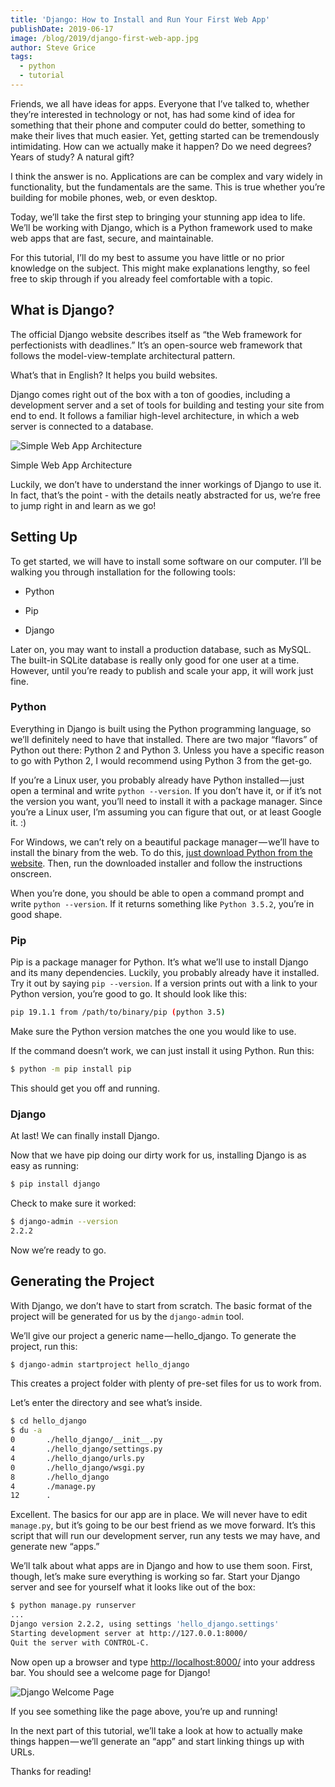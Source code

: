 ---
title: 'Django: How to Install and Run Your First Web App'
publishDate: 2019-06-17
image: /blog/2019/django-first-web-app.jpg
author: Steve Grice
tags:
  - python
  - tutorial
---

Friends, we all have ideas for apps. Everyone that I’ve talked to, whether they’re interested in technology or not, has had some kind of idea for something that their phone and computer could do better, something to make their lives that much easier. Yet, getting started can be tremendously intimidating. How can we actually make it happen? Do we need degrees? Years of study? A natural gift?

I think the answer is no. Applications are can be complex and vary widely in functionality, but the fundamentals are the same. This is true whether you’re building for mobile phones, web, or even desktop.

Today, we’ll take the first step to bringing your stunning app idea to life. We’ll be working with Django, which is a Python framework used to make web apps that are fast, secure, and maintainable.

For this tutorial, I’ll do my best to assume you have little or no prior knowledge on the subject. This might make explanations lengthy, so feel free to skip through if you already feel comfortable with a topic.

## What is Django?

The official Django website describes itself as “the Web framework for perfectionists with deadlines.” It’s an open-source web framework that follows the model-view-template architectural pattern.

What’s that in English? It helps you build websites.

Django comes right out of the box with a ton of goodies, including a development server and a set of tools for building and testing your site from end to end. It follows a familiar high-level architecture, in which a web server is connected to a database.

![Simple Web App Architecture](./server_diagram.png)
<figcaption>Simple Web App Architecture</figcaption>

Luckily, we don’t have to understand the inner workings of Django to use it. In fact, that’s the point - with the details neatly abstracted for us, we’re free to jump right in and learn as we go!

## Setting Up

To get started, we will have to install some software on our computer. I’ll be walking you through installation for the following tools:

* Python

* Pip

* Django

Later on, you may want to install a production database, such as MySQL. The built-in SQLite database is really only good for one user at a time. However, until you’re ready to publish and scale your app, it will work just fine.

### Python

Everything in Django is built using the Python programming language, so we’ll definitely need to have that installed. There are two major “flavors” of Python out there: Python 2 and Python 3. Unless you have a specific reason to go with Python 2, I would recommend using Python 3 from the get-go.

If you’re a Linux user, you probably already have Python installed — just open a terminal and write `python --version`. If you don’t have it, or if it’s not the version you want, you’ll need to install it with a package manager. Since you’re a Linux user, I’m assuming you can figure that out, or at least Google it. :)

For Windows, we can’t rely on a beautiful package manager — we’ll have to install the binary from the web. To do this, [just download Python from the website](https://www.python.org/downloads). Then, run the downloaded installer and follow the instructions onscreen.

When you’re done, you should be able to open a command prompt and write `python --version`. If it returns something like `Python 3.5.2`, you’re in good shape.

### Pip

Pip is a package manager for Python. It’s what we’ll use to install Django and its many dependencies. Luckily, you probably already have it installed. Try it out by saying `pip --version`. If a version prints out with a link to your Python version, you’re good to go. It should look like this:

```bash
pip 19.1.1 from /path/to/binary/pip (python 3.5)
```

Make sure the Python version matches the one you would like to use.

If the command doesn’t work, we can just install it using Python. Run this:

```bash
$ python -m pip install pip
```

This should get you off and running.

### Django

At last! We can finally install Django.

Now that we have pip doing our dirty work for us, installing Django is as easy as running:

```bash
$ pip install django
```

Check to make sure it worked:

```bash
$ django-admin --version
2.2.2
```

Now we’re ready to go.

## Generating the Project

With Django, we don’t have to start from scratch. The basic format of the project will be generated for us by the `django-admin` tool.

We’ll give our project a generic name — hello_django. To generate the project, run this:

```bash
$ django-admin startproject hello_django
```

This creates a project folder with plenty of pre-set files for us to work from.

Let’s enter the directory and see what’s inside.

```bash
$ cd hello_django
$ du -a
0       ./hello_django/__init__.py
4       ./hello_django/settings.py
4       ./hello_django/urls.py
0       ./hello_django/wsgi.py
8       ./hello_django
4       ./manage.py
12      .
```

Excellent. The basics for our app are in place. We will never have to edit `manage.py`, but it’s going to be our best friend as we move forward. It’s this script that will run our development server, run any tests we may have, and generate new “apps.”

We’ll talk about what apps are in Django and how to use them soon. First, though, let’s make sure everything is working so far. Start your Django server and see for yourself what it looks like out of the box:

```bash
$ python manage.py runserver
...
Django version 2.2.2, using settings 'hello_django.settings'
Starting development server at http://127.0.0.1:8000/
Quit the server with CONTROL-C.
```

Now open up a browser and type [http://localhost:8000/](http://localhost:8000/) into your address bar. You should see a welcome page for Django!

![Django Welcome Page](./hello_django.png)

If you see something like the page above, you’re up and running!

In the next part of this tutorial, we’ll take a look at how to actually make things happen — we’ll generate an “app” and start linking things up with URLs.

Thanks for reading!
